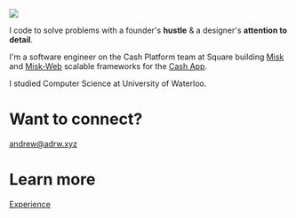 ![](/assets/article_images/about/about-header-1000c.png)

I code to solve problems with a founder's **hustle** & a designer's **attention to detail**.

I'm a software engineer on the Cash Platform team at Square building [Misk](http://gs.adrw.ch/misk) and [Misk-Web](http://gs.adrw.ch/misk) scalable frameworks for the [Cash App](https://cash.app/).

I studied Computer Science at University of Waterloo.

# Want to connect?

[andrew@adrw.xyz](mailto:andrew@adrw.xyz)

# Learn more

[Experience](/experience)

